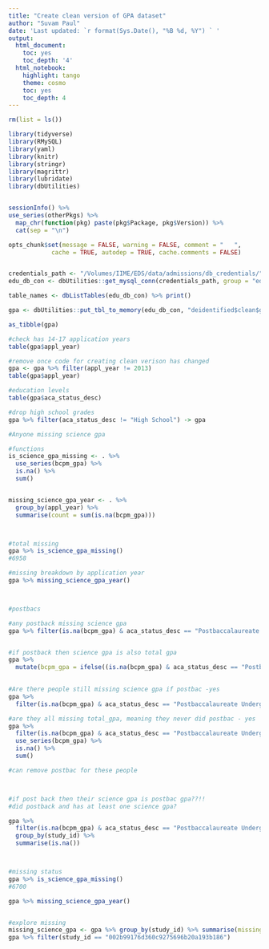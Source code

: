 ```yaml
---
title: "Create clean version of GPA dataset"
author: "Suvam Paul"
date: 'Last updated: `r format(Sys.Date(), "%B %d, %Y") ` '
output:
  html_document:
    toc: yes
    toc_depth: '4'
  html_notebook:
    highlight: tango
    theme: cosmo
    toc: yes
    toc_depth: 4
---
```



```r
rm(list = ls())

library(tidyverse)
library(RMySQL)
library(yaml)
library(knitr)
library(stringr)
library(magrittr)
library(lubridate)
library(dbUtilities)


sessionInfo() %>%
use_series(otherPkgs) %>%
  map_chr(function(pkg) paste(pkg$Package, pkg$Version)) %>%
  cat(sep = "\n")

opts_chunk$set(message = FALSE, warning = FALSE, comment = "   ",
            cache = TRUE, autodep = TRUE, cache.comments = FALSE)



```


```r
credentials_path <- "/Volumes/IIME/EDS/data/admissions/db_credentials/"
edu_db_con <- dbUtilities::get_mysql_conn(credentials_path, group = "edu_db_owner")
```


```r

table_names <- dbListTables(edu_db_con) %>% print()

```


```r

gpa <- dbUtilities::put_tbl_to_memory(edu_db_con, "deidentified$clean$gpa")

as_tibble(gpa)

#check has 14-17 application years 
table(gpa$appl_year)

#remove once code for creating clean verison has changed
gpa <- gpa %>% filter(appl_year != 2013)
table(gpa$appl_year)
```



```r

#education levels
table(gpa$aca_status_desc)

#drop high school grades
gpa %>% filter(aca_status_desc != "High School") -> gpa

```






```r

#Anyone missing science gpa 

#functions
is_science_gpa_missing <- . %>% 
  use_series(bcpm_gpa) %>% 
  is.na() %>% 
  sum()


missing_science_gpa_year <- . %>% 
  group_by(appl_year) %>% 
  summarise(count = sum(is.na(bcpm_gpa)))



#total missing
gpa %>% is_science_gpa_missing()
#6958

#missing breakdown by application year
gpa %>% missing_science_gpa_year()



#postbacs

#any postback missing science gpa
gpa %>% filter(is.na(bcpm_gpa) & aca_status_desc == "Postbaccalaureate Undergraduate") 


#if postback then science gpa is also total gpa
gpa %>% 
  mutate(bcpm_gpa = ifelse((is.na(bcpm_gpa) & aca_status_desc == "Postbaccalaureate Undergraduate"), total_gpa, bcpm_gpa)) -> gpa
  

#Are there people still missing science gpa if postbac -yes
gpa %>%  
  filter(is.na(bcpm_gpa) & aca_status_desc == "Postbaccalaureate Undergraduate") %>% dim()

#are they all missing total_gpa, meaning they never did postbac - yes  
gpa %>%  
  filter(is.na(bcpm_gpa) & aca_status_desc == "Postbaccalaureate Undergraduate") %>% 
  use_series(bcpm_gpa) %>% 
  is.na() %>% 
  sum()

#can remove postbac for these people



#if post back then their science gpa is postbac gpa??!!
#did postback and has at least one science gpa?

gpa %>% 
  filter(is.na(bcpm_gpa) & aca_status_desc == "Postbaccalaureate Undergraduate" | aca_status_desc == "Junior") %>% 
  group_by(study_id) %>% 
  summarise(is.na())



#missing status
gpa %>% is_science_gpa_missing()  
#6700

gpa %>% missing_science_gpa_year()


#explore missing
missing_science_gpa <- gpa %>% group_by(study_id) %>% summarise(missing = sum(is.na(bcpm_gpa))) %>% filter(missing > 0)
gpa %>% filter(study_id == "002b99176d360c9275696b20a193b186")



```



